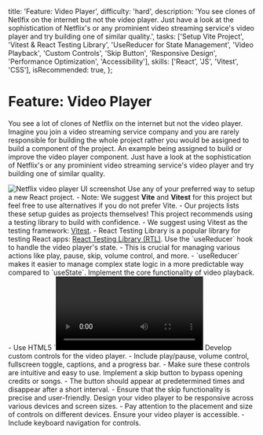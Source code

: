 

  title: 'Feature: Video Player',
  difficulty: 'hard',
  description: 'You see clones of Netlfix on the internet but not the video player. Just have a look at the sophistication of Netflix\'s or any prominient video streaming service\'s video player and try building one of similar quality.',
  tasks: ['Setup Vite Project', 'Vitest & React Testing Library', 'UseReducer for State Management', 'Video Playback', 'Custom Controls', 'Skip Button', 'Responsive Design', 'Performance Optimization', 'Accessibility'],
  skills: ['React', 'JS', 'Vitest', 'CSS'],
  isRecommended: true,
};

# Feature: Video Player

You see a lot of clones of Netflix on the internet but not the video player. Imagine you join a video streaming service company and you are rarely responsible for building the whole project rather you would be assigned to build a component of the project. An example being assigned to build or improve the video player component. Just have a look at the sophistication of Netflix's or any prominient video streaming service's video player and try building one of similar quality.

<Image src={NetflixImage} alt='Netflix video player UI screenshot' />

<ProjectTasks>
  <ProjectTaskItem id={1} taskName='Setup React Project'>
    Use any of your preferred way to setup a new React project.
    - Note: We suggest <strong>Vite</strong> and <strong>Vitest</strong> for this project but feel free to use alternatives if you do not prefer Vite.
    - Our projects lists these setup guides as projects themselves!
  </ProjectTaskItem>

  <ProjectTaskItem id={2} taskName='Vitest & React Testing Library'>
    This project recommends using a testing library to build with confidence.
    - We suggest using Vitest as the testing framework: <a href="https://vitest.dev/" target='_blank'>Vitest</a>.
    - React Testing Library is a popular library for testing React apps: <a href='https://testing-library.com/docs/react-testing-library/intro' target='_blank'>React Testing Library (RTL)</a>.
  </ProjectTaskItem>

  <ProjectTaskItem id={3} taskName='UseReducer for State Management'>
    Use the `useReducer` hook to handle the video player's state.
    - This is crucial for managing various actions like play, pause, skip, volume control, and more.
    - `useReducer` makes it easier to manage complex state logic in a more predictable way compared to `useState`.
  </ProjectTaskItem>

  <ProjectTaskItem id={4} taskName='Video Playback'>
    Implement the core functionality of video playback.
    - Use HTML5 `<video>` element as the base for your custom player.
    - Ensure compatibility with various video formats and resolutions.
  </ProjectTaskItem>

  <ProjectTaskItem id={5} taskName='Custom Controls'>
    Develop custom controls for the video player.
    - Include play/pause, volume control, fullscreen toggle, captions, and a progress bar.
    - Make sure these controls are intuitive and easy to use.
  </ProjectTaskItem>

  <ProjectTaskItem id={6} taskName='Skip Button'>
    Implement a skip button to bypass opening credits or songs.
    - The button should appear at predetermined times and disappear after a short interval.
    - Ensure that the skip functionality is precise and user-friendly.
  </ProjectTaskItem>

  <ProjectTaskItem id={7} taskName='Responsive Design'>
    Design your video player to be responsive across various devices and screen sizes.
    - Pay attention to the placement and size of controls on different devices.
  </ProjectTaskItem>

  <ProjectTaskItem id={8} taskName='Accessibility'>
    Ensure your video player is accessible.
    - Include keyboard navigation for controls.
  </ProjectTaskItem>
</ProjectTasks>
